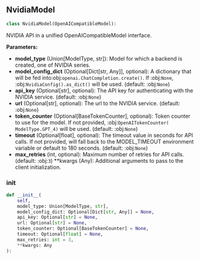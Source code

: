 <a id="camel.models.nvidia_model"></a>

<a id="camel.models.nvidia_model.NvidiaModel"></a>

## NvidiaModel

```python
class NvidiaModel(OpenAICompatibleModel):
```

NVIDIA API in a unified OpenAICompatibleModel interface.

**Parameters:**

- **model_type** (Union[ModelType, str]): Model for which a backend is created, one of NVIDIA series.
- **model_config_dict** (Optional[Dict[str, Any]], optional): A dictionary that will be fed into:obj:`openai.ChatCompletion.create()`. If :obj:`None`, :obj:`NvidiaConfig().as_dict()` will be used. (default: :obj:`None`)
- **api_key** (Optional[str], optional): The API key for authenticating with the NVIDIA service. (default: :obj:`None`)
- **url** (Optional[str], optional): The url to the NVIDIA service. (default: :obj:`None`)
- **token_counter** (Optional[BaseTokenCounter], optional): Token counter to use for the model. If not provided, :obj:`OpenAITokenCounter( ModelType.GPT_4)` will be used. (default: :obj:`None`)
- **timeout** (Optional[float], optional): The timeout value in seconds for API calls. If not provided, will fall back to the MODEL_TIMEOUT environment variable or default to 180 seconds. (default: :obj:`None`)
- **max_retries** (int, optional): Maximum number of retries for API calls. (default: :obj:`3`) **kwargs (Any): Additional arguments to pass to the client initialization.

<a id="camel.models.nvidia_model.NvidiaModel.__init__"></a>

### __init__

```python
def __init__(
    self,
    model_type: Union[ModelType, str],
    model_config_dict: Optional[Dict[str, Any]] = None,
    api_key: Optional[str] = None,
    url: Optional[str] = None,
    token_counter: Optional[BaseTokenCounter] = None,
    timeout: Optional[float] = None,
    max_retries: int = 3,
    **kwargs: Any
):
```
